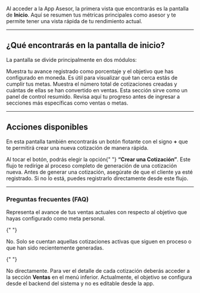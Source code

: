 Al acceder a la App Asesor, la primera vista que encontrarás es la pantalla de **Inicio**. Aquí se resumen tus métricas principales como asesor y te permite tener una vista rápida de tu rendimiento actual.

---

## ¿Qué encontrarás en la pantalla de inicio?

La pantalla se divide principalmente en dos módulos:

<Card title="Progreso general" icon="chart-line">
  Muestra tu avance registrado como porcentaje y el objetivo que has configurado
  en moneda. Es útil para visualizar qué tan cerca estás de cumplir tus metas.
</Card>

<Card title="Actividad de cotizaciones" icon="file-lines">
  Muestra el número total de cotizaciones creadas y cuántas de ellas se han
  convertido en ventas.
</Card>

<Note>
  Esta sección sirve como un panel de control resumido. Revisa aquí tu progreso
  antes de ingresar a secciones más específicas como ventas o metas.
</Note>

---

## Acciones disponibles

En esta pantalla también encontrarás un botón flotante con el signo **+** que te permitirá crear una nueva cotización de manera rápida.

<Check>
  Al tocar el botón, podrás elegir la opción{" "}
  <strong>“Crear una Cotización”</strong>.
</Check>

<Check>
  Este flujo te redirige al proceso completo de generación de una cotización
  nueva.
</Check>

<Tip>
  Antes de generar una cotización, asegúrate de que el cliente ya esté
  registrado. Si no lo está, puedes registrarlo directamente desde este flujo.
</Tip>

---

### Preguntas frecuentes (FAQ)

<AccordionGroup type="multiple">
  <Accordion title="¿Qué significa el porcentaje que aparece en la parte superior?">
    Representa el avance de tus ventas actuales con respecto al objetivo que hayas configurado como meta personal.
  </Accordion>

{" "}

<Accordion title="¿Las cotizaciones que aparecen incluyen las que están vencidas?">
  No. Solo se cuentan aquellas cotizaciones activas que siguen en proceso o que
  han sido recientemente generadas.
</Accordion>

{" "}

<Accordion title="¿Puedo acceder a las cotizaciones desde esta pantalla?">
  No directamente. Para ver el detalle de cada cotización deberás acceder a la
  sección <strong>Ventas</strong> en el menú inferior.
</Accordion>

  <Accordion title="¿Puedo modificar el objetivo que se muestra?">
    Actualmente, el objetivo se configura desde el backend del sistema y no es editable desde la app.
  </Accordion>
</AccordionGroup>
